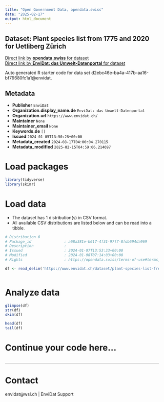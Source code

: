 ```yaml
---
title: "Open Government Data, opendata.swiss"
date: "2025-02-17"
output: html_document
---
```


## Dataset: Plant species list from 1775 and 2020 for Uetliberg Zürich



[Direct link by **opendata.swiss** for dataset](https://opendata.swiss/de/dataset/plant-species-list-from-1775-and-2020-for-uetliberg-zurich)<br>
[Direct link by **EnviDat: das Umwelt-Datenportal** for dataset](https://www.envidat.ch/#/metadata/plant-species-list-from-schinz-1775-and-2020-for-uetliberg-zuerich)

Auto generated R starter code for data set d2ebc46e-ba4a-417b-aa16-bf79680fc1a1@envidat.

## Metadata

- **Publisher** `EnviDat`
- **Organization.display_name.de** `EnviDat: das Umwelt-Datenportal`
- **Organization.url** `https://www.envidat.ch/`
- **Maintainer** `None`
- **Maintainer_email** `None`
- **Keywords.de** `[]`
- **Issued** `2024-01-05T13:50:28+00:00`
- **Metadata_created** `2024-08-17T04:00:04.270115`
- **Metadata_modified** `2025-02-15T04:59:06.214697`


# Load packages

```r

library(tidyverse)
library(skimr)

```

# Load data

-   The dataset has 1 distribution(s) in CSV format.
-   All available CSV distributions are listed below and can be read into a tibble.

```r

# Distribution 0
# Package_id               : a68a381e-b617-4f31-97f7-8fdb694da969
# Description              : 
# Issued                   : 2024-01-07T13:53:33+00:00
# Modified                 : 2024-01-08T07:14:03+00:00
# Rights                   : https://opendata.swiss/terms-of-use#terms_open

df <- read_delim('https://www.envidat.ch/dataset/plant-species-list-from-schinz-1775-and-2020-for-uetliberg-zuerich/resource/3f0004e5-f65b-4a9e-a7d2-b3cd20889bc0')



```

# Analyze data

```r

glimpse(df)
str(df)
skim(df)

head(df)
tail(df)

```

# Continue your code here...

```r

```

------------------------------------------------------------------------

# Contact

envidat@wsl.ch | EnviDat Support
